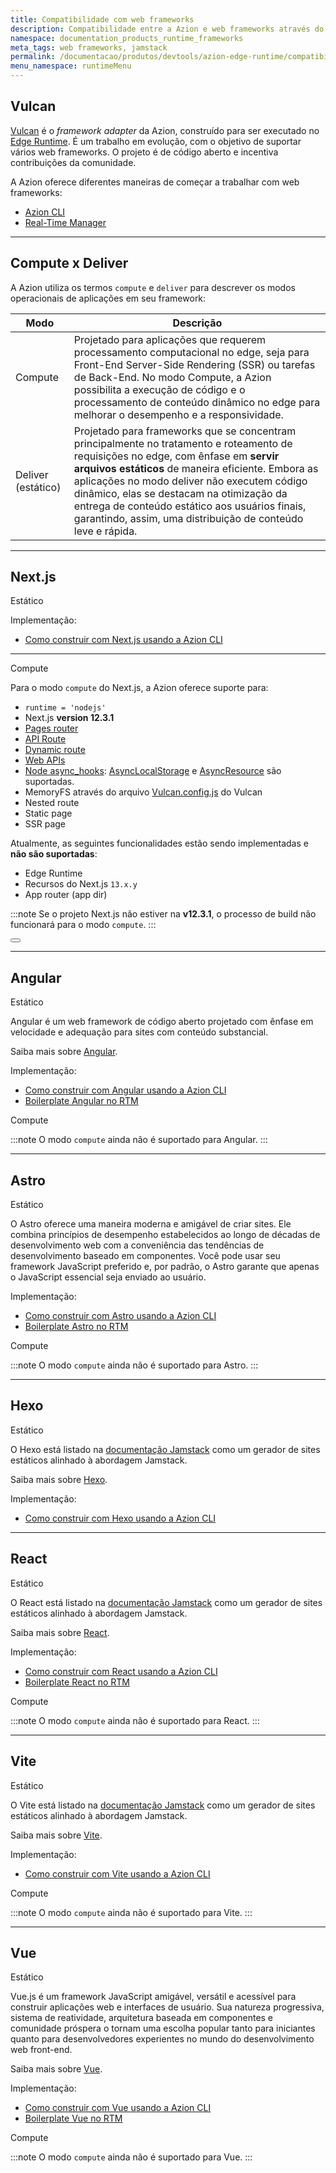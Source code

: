 ```yaml
---
title: Compatibilidade com web frameworks
description: Compatibilidade entre a Azion e web frameworks através do Vulcan.
namespace: documentation_products_runtime_frameworks
meta_tags: web frameworks, jamstack
permalink: /documentacao/produtos/devtools/azion-edge-runtime/compatibilidade-frameworks/
menu_namespace: runtimeMenu
---
```



## Vulcan

[Vulcan](https://github.com/aziontech/vulcan) é o *framework adapter* da Azion, construído para ser executado no [Edge Runtime](/pt-br/documentacao/produtos/edge-application/edge-functions/runtime/visao-geral/). É um trabalho em evolução, com o objetivo de suportar vários web frameworks. O projeto é de código aberto e incentiva contribuições da comunidade.

A Azion oferece diferentes maneiras de começar a trabalhar com web frameworks:

- [Azion CLI](/pt-br/documentacao/produtos/azion-cli/visao-geral/)
- [Real-Time Manager](/pt-br/documentacao/produtos/comecar-com-um-template/)

---

## Compute x Deliver

A Azion utiliza os termos `compute` e `deliver` para descrever os modos operacionais de aplicações em seu framework:

| Modo | Descrição |
| - | - |
| Compute | Projetado para aplicações que requerem processamento computacional no edge, seja para Front-End Server-Side Rendering (SSR) ou tarefas de Back-End. No modo Compute, a Azion possibilita a execução de código e o processamento de conteúdo dinâmico no edge para melhorar o desempenho e a responsividade. | 
| Deliver (estático) | Projetado para frameworks que se concentram principalmente no tratamento e roteamento de requisições no edge, com ênfase em **servir arquivos estáticos** de maneira eficiente. Embora as aplicações no modo deliver não executem código dinâmico, elas se destacam na otimização da entrega de conteúdo estático aos usuários finais, garantindo, assim, uma distribuição de conteúdo leve e rápida. |

---

## Next.js 

<Badge variant="accent">
  Estático
</Badge>

Implementação:

- [Como construir com Next.js usando a Azion CLI](/pt-br/documentacao/produtos/cli/frameworks/next/)

---

<Badge variant="accent">
  Compute
</Badge>

Para o modo `compute` do Next.js, a Azion oferece suporte para:

- `runtime = 'nodejs'`
- Next.js **version 12.3.1**
- [Pages router](https://nextjs.org/docs/pages)
- [API Route](https://nextjs.org/docs/pages/building-your-application/routing/api-routes)
- [Dynamic route](https://nextjs.org/docs/pages/building-your-application/routing/dynamic-routes)
- [Web APIs](/pt-br/documentacao/produtos/edge-application/edge-functions/runtime-apis/javascript/) 
- [Node async_hooks](https://nodejs.org/api/async_hooks.html): [AsyncLocalStorage](https://nodejs.org/api/async_context.html#class-asynclocalstorage) e [AsyncResource](https://nodejs.org/api/async_hooks.html#class-asyncresource) são suportadas.
- MemoryFS através do arquivo [Vulcan.config.js](https://github.com/aziontech/vulcan#vulcanconfigjs) do Vulcan
- Nested route
- Static page
- SSR page

Atualmente, as seguintes funcionalidades estão sendo implementadas e **não são suportadas**:

- Edge Runtime
- Recursos do Next.js `13.x.y`
- App router (app dir)

:::note
Se o projeto Next.js não estiver na **v12.3.1**, o processo de build não funcionará para o modo `compute`.
:::


<Button href="https://github.com/aziontech/vulcan/tree/main/examples/next/node-pages-12-3-1" text="ir para um exemplo do modo compute" variant="secondary" target="_blank"></Button>

---

## Angular 
<Badge variant="accent">
  Estático
</Badge>

Angular é um web framework de código aberto projetado com ênfase em velocidade e adequação para sites com conteúdo substancial.

Saiba mais sobre [Angular](https://angular.io/docs).

Implementação:

- [Como construir com Angular usando a Azion CLI](/pt-br/documentacao/produtos/cli/frameworks/angular/)
- [Boilerplate Angular no RTM](/pt-br/documentacao/produtos/guias/angular-boilerplate/)

<Badge variant="accent">
  Compute
</Badge>

:::note 
O modo `compute` ainda não é suportado para Angular.
:::

---

## Astro
<Badge variant="accent">
  Estático
</Badge>

O Astro oferece uma maneira moderna e amigável de criar sites. Ele combina princípios de desempenho estabelecidos ao longo de décadas de desenvolvimento web com a conveniência das tendências de desenvolvimento baseado em componentes. Você pode usar seu framework JavaScript preferido e, por padrão, o Astro garante que apenas o JavaScript essencial seja enviado ao usuário.

Implementação:

- [Como construir com Astro usando a Azion CLI](/pt-br/documentacao/produtos/cli/frameworks/astro/)
- [Boilerplate Astro no RTM](/pt-br/documentacao/produtos/guias/astro-boilerplate/)

<Badge variant="accent">
  Compute
</Badge>

 :::note 
 O modo `compute` ainda não é suportado para Astro.
 :::

---

## Hexo
<Badge variant="accent">
  Estático
</Badge>

O Hexo está listado na [documentação Jamstack](https://jamstack.org/generators/hexo/) como um gerador de sites estáticos alinhado à abordagem Jamstack.

Saiba mais sobre [Hexo](https://hexo.io/docs/).

Implementação:

- [Como construir com Hexo usando a Azion CLI](/pt-br/documentacao/produtos/cli/frameworks/hexo/)

---

## React
<Badge variant="accent">
  Estático
</Badge>

O React está listado na [documentação Jamstack](https://jamstack.org/generators/react-static/) como um gerador de sites estáticos alinhado à abordagem Jamstack.

Saiba mais sobre [React](https://react.dev/).

Implementação:

- [Como construir com React usando a Azion CLI](/pt-br/documentacao/produtos/cli/frameworks/react/)
- [Boilerplate React no RTM](/pt-br/documentacao/produtos/guias/react-boilerplate/)

<Badge variant="accent">
  Compute
</Badge>

 :::note 
 O modo `compute` ainda não é suportado para React.
 :::

---

## Vite
<Badge variant="accent">
  Estático
</Badge>

O Vite está listado na [documentação Jamstack](https://jamstack.org/generators/vite/) como um gerador de sites estáticos alinhado à abordagem Jamstack.

Saiba mais sobre [Vite](https://vitejs.dev/).

Implementação:

- [Como construir com Vite usando a Azion CLI](/pt-br/documentacao/produtos/cli/frameworks/vite/)

<Badge variant="accent">
  Compute
</Badge>

 :::note 
 O modo `compute` ainda não é suportado para Vite.
 :::

---

## Vue
<Badge variant="accent">
  Estático
</Badge>

Vue.js é um framework JavaScript amigável, versátil e acessível para construir aplicações web e interfaces de usuário. Sua natureza progressiva, sistema de reatividade, arquitetura baseada em componentes e comunidade próspera o tornam uma escolha popular tanto para iniciantes quanto para desenvolvedores experientes no mundo do desenvolvimento web front-end.

Saiba mais sobre [Vue](https://vuejs.org/guide/introduction.html).

Implementação:

- [Como construir com Vue usando a Azion CLI](/pt-br/documentacao/produtos/cli/frameworks/vue/)
- [Boilerplate Vue no RTM](/pt-br/documentacao/produtos/guias/vue-boilerplate/)

<Badge variant="accent">
  Compute
</Badge>

 :::note 
 O modo `compute` ainda não é suportado para Vue.
 ::: 
